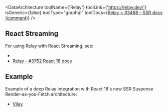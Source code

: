 
<DataArchitecture
  toolName={'Relay'}
  toolLink={'https://relay.dev/'}
  isGeneric={false}
  toolType="graphql"
  toolDocs={<a href="https://github.com/facebook/relay/issues/3468#issuecomment-824872147">Relay &gt; #3468 - SSR docs (comment)</a>}
/>

## React Streaming

For using Relay with React Streaming, see:
 - <Link href="/streaming#initial-data-after-stream-end" />
 - [Relay - #3762 React 18 docs](https://github.com/facebook/relay/issues/3762)

## Example

Example of a deep Relay integration with React 18's new SSR Suspense Render-as-you-Fetch architecture:
 - [Vilay](https://github.com/XiNiHa/vilay)
